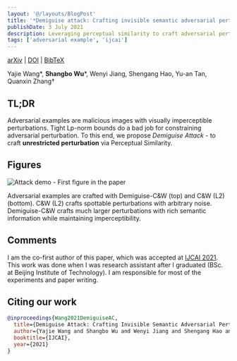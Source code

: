 ```yaml
---
layout: '@/layouts/BlogPost'
title: '*Demiguise attack: Crafting invisible semantic adversarial perturbations with perceptual similarity'
publishDate: 3 July 2021
description: Leveraging perceptual similarity to craft adversarial perturbations that are invisible to humans.
tags: ['adversarial example', 'ijcai']
---
```



[arXiv](https://arxiv.org/abs/2107.01396) | [DOI](https://doi.org/10.24963/ijcai.2021/430) | [BibTeX](https://www.ijcai.org/proceedings/2021/bibtex/0430)

Yajie Wang*, **Shangbo Wu***, Wenyi Jiang, Shengang Hao, Yu-an Tan, Quanxin Zhang†

## TL;DR

Adversarial examples are malicious images with visually imperceptible perturbations. Tight Lp-norm bounds do a bad job for constraining adversarial perturbation. To this end, we propose *Demiguise Attack* - to craft **unrestricted perturbation** via Perceptual Similarity.

## Figures

<Image src="/images/demi.jpg" alt="Attack demo - First figure in the paper" width={874} height={606} />

Adversarial examples are crafted with Demiguise-C&W (top) and C&W (L2) (bottom). C&W (L2) crafts spottable perturbations with arbitrary noise. Demiguise-C&W crafts much larger perturbations with rich semantic information while maintaining imperceptibility.

## Comments

I am the co-first author of this paper, which was accepted at [IJCAI 2021](https://www.ijcai.org/proceedings/2021/0430). This work was done when I was research assistant after I graduated (BSc. at Beijing Institute of Technology). I am responsible for most of the experiments and paper writing.

## Citing our work

```bibtex
@inproceedings{Wang2021DemiguiseAC,
  title={Demiguise Attack: Crafting Invisible Semantic Adversarial Perturbations with Perceptual Similarity},
  author={Yajie Wang and Shangbo Wu and Wenyi Jiang and Shengang Hao and Yu-an Tan and Quanxin Zhang},
  booktitle={IJCAI},
  year={2021}
}
```
